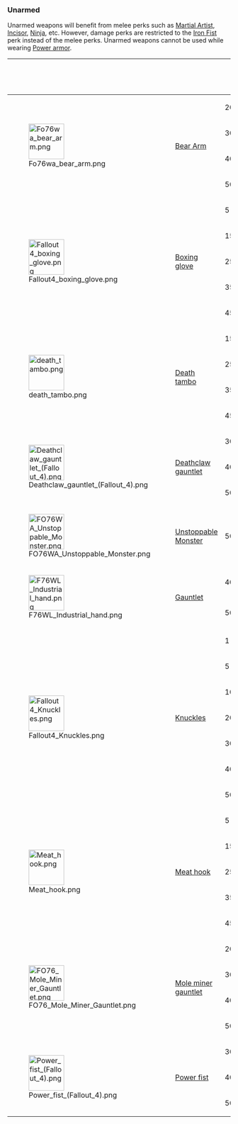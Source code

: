 ===Unarmed===
Unarmed weapons will benefit from melee perks such as [[Martial Artist]], [[Incisor]], [[Ninja]], etc. However, damage perks are restricted to the [[Iron Fist]] perk instead of the melee perks. Unarmed weapons cannot be used while wearing [[Power armor (Fallout 76)|Power armor]].
{| class="va-table va-table-center va-table-full sortable"
!
! {{Icon|unarmed|x24px|tooltip=Fist melee weapon name}}
! {{Icon|level|x18px|tooltip=Level}}
! {{Icon|damage|x18px|tooltip=Damage per attack|link=Damage}}
! {{Icon|dps|x18px|tooltip=Damage per second}}
! {{Icon|attack|x18px|tooltip=Speed}}
! {{Icon|crit|x18px|tooltip=Critical hit Damage}}
! {{Icon|ap|x18px|tooltip=Action point cost}}
! {{Icon|dap|x18px|tooltip=Damage per Action Point}}
! {{Icon|weight|x18px|tooltip=Weapon weight}}
! {{Icon|merchant|x18px|tooltip=Weapon value in caps}}
! {{Icon|ratio|x18px|tooltip=Value to weight ratio}}
! Base ID

|- style="height:32px;"
| rowspan="4" |[[File:Fo76wa bear arm.png|80px|link=Bear Arm]]
| rowspan="4" |[[Bear Arm]] {{icon|FO76WA|link=Wild Appalachia}}
| 20
| 35
| 30.6
| Medium
| ?
| 40
| ?
| 10
| 75
| 7.5
| rowspan="4" |{{ID|003f06e2}}
|- style="height:32px;"
| 30
| 40
| 36
| Medium
| ?
| 40
| ?
| 10
| 75
| 7.5
|- style="height:32px;"
| 40
| 45
| 40.5
| Medium
| ?
| 40
| ?
| 10
| 75
| 7.5
|- style="height:32px;"
| 50
| 50
| 45
| Medium
| ?
| 40
| ?
| 10
| 75
| 7.5

|- style="height:32px;"
| rowspan="5" |[[File:Fallout4_boxing_glove.png|80px|link=Boxing glove (Fallout 76)]]
| rowspan="5" |[[Boxing glove (Fallout 76)|Boxing glove]]
| 5
| 13
| 11.7
| Medium
| ?
| 25
| ?
| 1
| 15
| 15
| rowspan="5" | {{ID|0016498F}}
|- style="height:32px;"
| 15
| 18
| 16.2
| Medium
| ?
| 25
| ?
| 1
| 15
| 15
|- style="height:32px;"
| 25
| 23
| 20.7
| Medium
| ?
| 25
| ?
| 1
| 15
| 15
|- style="height:32px;"
| 35
| 28
| 25.2
| Medium
| ?
| 25
| ?
| 1
| 15
| 15
|- style="height:32px;"
| 45
| 34
| 30.6
| Medium
| ?
| 25
| ?
| 1
| 15
| 15

|- style="height:32px;"
| rowspan="4" |[[File:death tambo.png|80px|link=Death tambo]]
| rowspan="4" |[[Death tambo]]
| 15
| 30
| 27
| Medium
| ?
| 25
| ?
| 0.5
| 60
| 120
| rowspan="4" | {{ID|0000DC55}}
|- style="height:32px;"
| 25
| 35
| 31.5
| Medium
| ?
| 25
| ?
| 0.5
| 60
| 120
|- style="height:32px;"
| 35
| 40
| 36
| Medium
| ?
| 25
| ?
| 0.5
| 60
| 120
|- style="height:32px;"
| 45
| 45
| 40.5
| Medium
| ?
| 25
| ?
| 0.5
| 60
| 120

|- style="height:32px;"
| rowspan="3" |[[File:Deathclaw gauntlet (Fallout 4).png|80px]]
| rowspan="3" |[[Deathclaw gauntlet (Fallout 76)|Deathclaw gauntlet]]
| 30
| 45
| 40.5
| Medium
| ?
| 40
| ?
| 10
| 85
| 8.5
| rowspan="3" | {{ID|000D8576}}
|- style="height:32px;"
| 40
| 50
| 45
| Medium
| ?
| 40
| ?
| 10
| 85
| 8.5
|- style="height:32px;"
| 50
| 55
| 49.5
| Medium
| ?
| 40
| ?
| 10
| 85
| 8.5

|- class="va-table-highlight" style="height:32px;"
| [[File:FO76WA_Unstoppable_Monster.png|80px|link=Unstoppable Monster]]
| [[Unstoppable Monster]] {{Icon|FO76WA|link=Wild Appalachia}} {{Limited}}
| 50
| 55
| 49.5
| Medium
| ?
| 40
| ?
| 10
| 85
| 8.5
| {{ID|0042b0ce}}

|- style="height:32px;"
| rowspan="2" |[[File:F76WL Industrial hand.png|80px|link=Gauntlet_(Wastelanders)]]
| rowspan="2" |[[Gauntlet (Wastelanders)|Gauntlet]] {{Icon|FO76WL}}
| 40
| ?
| ?
| Medium
| ?
| 40
| ?
| 6
| 130
| 21.66
| rowspan="2" |{{ID|0055C156}}
|- style="height:32px;"
| 50
| ?
| ?
| Medium
| ?
| 40
| ?
| 6
| 130
| 21.66

|- style="height:32px;"
| rowspan="7" |[[File:Fallout4 Knuckles.png|80px|link=Knuckles (Fallout 76)]]
| rowspan="7" |[[Knuckles (Fallout 76)|Knuckles]]
| 1
| 8
| 7.2
| Medium
| ?
| 25
| ?
| 0.5
| 10
| 50
| rowspan="7" | {{ID|0005524B}}
|- style="height:32px;"
| 5
| 10
| 9
| Medium
| ?
| 25
| ?
| 0.5
| 10
| 50
|- style="height:32px;"
| 10
| 15
| 13.5
| Medium
| ?
| 25
| ?
| 0.5
| 10
| 50
|- style="height:32px;"
| 20
| 20
| 18
| Medium
| ?
| 25
| ?
| 0.5
| 10
| 50
|- style="height:32px;"
| 30
| 25
| 22.5
| Medium
| ?
| 25
| ?
| 0.5
| 10
| 50
|- style="height:32px;"
| 40
| 30
| 27
| Medium
| ?
| 25
| ?
| 0.5
| 10
| 50
|- style="height:32px;"
| 50
| 35
| 31.5
| Medium
| ?
| 25
| ?
| 0.5
| 10
| 50

|- style="height:32px;"
| rowspan="5" |[[File:Meat hook.png|80px|link=Meat hook (Fallout 76)]]
| rowspan="5" |[[Meat hook (Fallout 76)|Meat hook]]
| 5
| 14
| 12.6
| Medium
| ?
| 30
| ?
| 2
| 20
| 10
| rowspan="5" |{{ID|00111562}}
|- style="height:32px;"
| 15
| 19
| 17.1
| Medium
| ?
| 30
| ?
| 2
| 20
| 10
|- style="height:32px;"
| 25
| 24
| 21.6
| Medium
| ?
| 30
| ?
| 2
| 20
| 10
|- style="height:32px;"
| 35
| 29
| 26.1
| Medium
| ?
| 30
| ?
| 2
| 20
| 10
|- style="height:32px;"
| 45
| 34
| 30.6
| Medium
| ?
| 30
| ?
| 2
| 20
| 10

|- style="height:32px;"
| rowspan="4" |[[File:FO76 Mole Miner Gauntlet.png|80px]]
| rowspan="4" |[[Mole miner gauntlet]]
| 20
| 30
| 27
| Medium
| ?
| 40
| ?
| 10
| 75
| 7.5
| rowspan="4" | {{ID|00012E73}}
|- style="height:32px;"
| 30
| 35
| 31.5
| Medium
| ?
| 40
| ?
| 10
| 75
| 7.5
|- style="height:32px;"
| 40
| 40
| 36
| Medium
| ?
| 40
| ?
| 10
| 75
| 7.5
|- style="height:32px;"
| 50
| 45
| 40.5
| Medium
| ?
| 40
| ?
| 10
| 75
| 7.5


|- style="height:32px;"
| rowspan="3" |[[File:Power_fist_(Fallout_4).png|80px|link=Power fist (Fallout 76)]]
| rowspan="3" |[[Power fist (Fallout 76)|Power fist]]
| 30
| 48
| 43.2
| Medium
| ?
| 35
| ?
| 4
| 100
| 25
| rowspan="3" | {{ID|0011B336}}
|- style="height:32px;"
| 40
| 53
| 47.7
| Medium
| ?
| 35
| ?
| 4
| 100
| 25
|- style="height:32px;"
| 50
| 58
| 52.2
| Medium
| ?
| 35
| ?
| 4
| 100
| 25

|}
